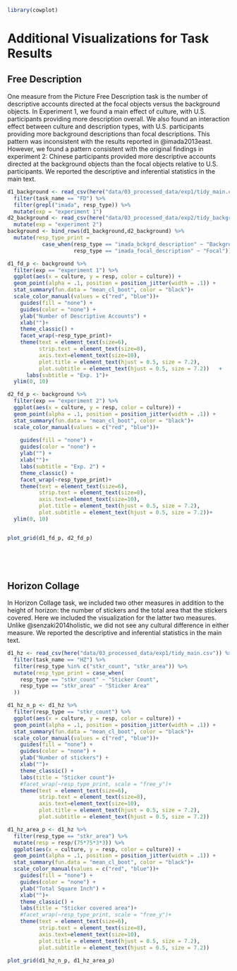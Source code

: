 ```r
library(cowplot)
```

# Additional Visualizations for Task Results

## Free Description

One measure from the Picture Free Description task is the number of descriptive accounts directed at the focal objects versus the background objects. In Experiment 1, we found a main effect of culture, with U.S. participants providing more description overall. We also found an interaction effect between culture and description types, with U.S. participants providing more background descriptions than focal descriptions. This pattern was inconsistent with the results reported in @imada2013east. However, we found a pattern consistent with the original findings in experiment 2: Chinese participants provided more descriptive accounts directed at the background objects than the focal objects relative to U.S. participants. We reported the descriptive and inferential statistics in the main text. 


```r
d1_background <- read_csv(here("data/03_processed_data/exp1/tidy_main.csv")) %>% 
  filter(task_name == "FD") %>% 
  filter(grepl("imada", resp_type)) %>% 
  mutate(exp = "experiment 1")
d2_background <- read_csv(here("data/03_processed_data/exp2/tidy_background.csv")) %>% 
  mutate(exp = "experiment 2")
background <- bind_rows(d1_background,d2_background) %>% 
  mutate(resp_type_print = 
           case_when(resp_type == "imada_bckgrd_description" ~ "Background", 
                     resp_type == "imada_focal_description" ~ "Focal"))

```


```r
d1_fd_p <- background %>% 
  filter(exp == "experiment 1") %>% 
  ggplot(aes(x = culture, y = resp, color = culture)) + 
  geom_point(alpha = .1, position = position_jitter(width = .1)) + 
  stat_summary(fun.data = "mean_cl_boot", color = "black")+
  scale_color_manual(values = c("red", "blue"))+
    guides(fill = "none") +
    guides(color = "none") +
    ylab("Number of Descriptive Accounts") + 
    xlab("")+
    theme_classic() +
    facet_wrap(~resp_type_print)+
    theme(text = element_text(size=6),
          strip.text = element_text(size=8),
          axis.text=element_text(size=10),
          plot.title = element_text(hjust = 0.5, size = 7.2), 
          plot.subtitle = element_text(hjust = 0.5, size = 7.2))   + 
      labs(subtitle = "Exp. 1")+ 
  ylim(0, 10)

d2_fd_p <- background %>% 
  filter(exp == "experiment 2") %>% 
  ggplot(aes(x = culture, y = resp, color = culture)) + 
  geom_point(alpha = .1, position = position_jitter(width = .1)) + 
  stat_summary(fun.data = "mean_cl_boot", color = "black")+
  scale_color_manual(values = c("red", "blue"))+
  
    guides(fill = "none") +
    guides(color = "none") +
    ylab("") + 
    xlab("")+
    labs(subtitle = "Exp. 2") + 
    theme_classic() +
    facet_wrap(~resp_type_print)+
    theme(text = element_text(size=6),
          strip.text = element_text(size=8),
          axis.text=element_text(size=10),
          plot.title = element_text(hjust = 0.5, size = 7.2), 
          plot.subtitle = element_text(hjust = 0.5, size = 7.2))+ 
  ylim(0, 10)


plot_grid(d1_fd_p, d2_fd_p)

 
 
  
```

## Horizon Collage 

In Horizon Collage task, we included two other measures in addition to the height of horizon: the number of stickers and the total area that the stickers covered. Here we included the visualization for the latter two measures. Unlike @senzaki2014holistic, we did not see any cultural difference in either measure. We reported the descriptive and inferential statistics in the main text. 



```r
d1_hz <- read_csv(here("data/03_processed_data/exp1/tidy_main.csv")) %>% 
  filter(task_name == "HZ") %>% 
  filter(resp_type %in% c("stkr_count", "stkr_area")) %>% 
  mutate(resp_type_print = case_when(
    resp_type == "stkr_count" ~ "Sticker Count", 
    resp_type == "stkr_area" ~ "Sticker Area"
  ))

```


```r
d1_hz_n_p <- d1_hz %>% 
  filter(resp_type == "stkr_count") %>% 
  ggplot(aes(x = culture, y = resp, color = culture)) + 
  geom_point(alpha = .1, position = position_jitter(width = .1)) + 
  stat_summary(fun.data = "mean_cl_boot", color = "black")+
  scale_color_manual(values = c("red", "blue"))+
    guides(fill = "none") +
    guides(color = "none") +
    ylab("Number of stickers") + 
    xlab("")+
    theme_classic() +
    labs(title = "Sticker count")+ 
    #facet_wrap(~resp_type_print, scale = "free_y")+
    theme(text = element_text(size=6),
          strip.text = element_text(size=8),
          axis.text=element_text(size=10),
          plot.title = element_text(hjust = 0.5, size = 7.2), 
          plot.subtitle = element_text(hjust = 0.5, size = 7.2))  

d1_hz_area_p <- d1_hz %>% 
  filter(resp_type == "stkr_area") %>% 
  mutate(resp = resp/(75*75*3*3)) %>% 
  ggplot(aes(x = culture, y = resp, color = culture)) + 
  geom_point(alpha = .1, position = position_jitter(width = .1)) + 
  stat_summary(fun.data = "mean_cl_boot", color = "black")+
  scale_color_manual(values = c("red", "blue"))+
    guides(fill = "none") +
    guides(color = "none") +
    ylab("Total Square Inch") + 
    xlab("")+
    theme_classic() +
    labs(title = "Sticker covered area")+ 
    #facet_wrap(~resp_type_print, scale = "free_y")+
    theme(text = element_text(size=6),
          strip.text = element_text(size=8),
          axis.text=element_text(size=10),
          plot.title = element_text(hjust = 0.5, size = 7.2), 
          plot.subtitle = element_text(hjust = 0.5, size = 7.2))  

plot_grid(d1_hz_n_p, d1_hz_area_p)

```



